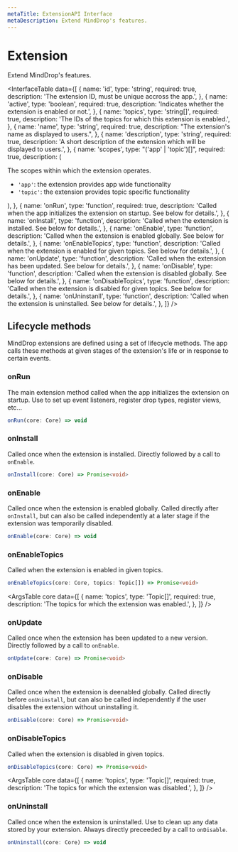 ```yaml
---
metaTitle: ExtensionAPI Interface
metaDescription: Extend MindDrop's features.
---
```


# Extension

<Description>Extend MindDrop's features.</Description>

<InterfaceTable
  data={[
    {
      name: 'id',
      type: 'string',
      required: true,
      description:
        'The extension ID, must be unique accross the app.',
    },
    {
      name: 'active',
      type: 'boolean',
      required: true,
      description:
        'Indicates whether the extension is enabled or not.',
    },
    {
      name: 'topics',
      type: 'string[]',
      required: true,
      description:
        'The IDs of the topics for which this extension is enabled.',
    },
    {
      name: 'name',
      type: 'string',
      required: true,
      description: "The extension's name as displayed to users.",
    },
    {
      name: 'description',
      type: 'string',
      required: true,
      description:
        'A short description of the extension which will be displayed to users.',
    },
    {
      name: 'scopes',
      type: "('app' | 'topic')[]",
      required: true,
      description: (
        <div>
          The scopes within which the extension operates.
          <ul>
            <li>
              <Code>'app'</Code>: the extension provides app wide
              functionality
            </li>
            <li>
              <Code>'topic'</Code>: the extension provides topic
              specific functionality
            </li>
          </ul>
        </div>
      ),
    },
    {
      name: 'onRun',
      type: 'function',
      required: true,
      description:
        'Called when the app initializes the extension on startup. See below for details.',
    },
    {
      name: 'onInstall',
      type: 'function',
      description:
        'Called when the extension is installed. See below for details.',
    },
    {
      name: 'onEnable',
      type: 'function',
      description:
        'Called when the extension is enabled globally. See below for details.',
    },
    {
      name: 'onEnableTopics',
      type: 'function',
      description:
        'Called when the extension is enabled for given topics. See below for details.',
    },
    {
      name: 'onUpdate',
      type: 'function',
      description:
        'Called when the extension has been updated. See below for details.',
    },
    {
      name: 'onDisable',
      type: 'function',
      description:
        'Called when the extension is disabled globally. See below for details.',
    },
    {
      name: 'onDisableTopics',
      type: 'function',
      description:
        'Called when the extension is disabled for given topics. See below for details.',
    },
    {
      name: 'onUninstanll',
      type: 'function',
      description:
        'Called when the extension is uninstalled. See below for details.',
    },
  ]}
/>

## Lifecycle methods

MindDrop extensions are defined using a set of lifecycle methods. The app calls these methods at given stages of the extension's life or in response to certain events.

### onRun

The main extension method called when the app initializes the extension on startup. Use to set up event listeners, register drop types, register views, etc...

```ts
onRun(core: Core) => void
```

<ArgsTable core />

### onInstall

Called once when the extension is installed. Directly followed by a call to `onEnable`.

```ts
onInstall(core: Core) => Promise<void>
```

<ArgsTable core />

### onEnable

Called once when the extension is enabled globally. Called directly after `onInstall`, but can also be called independently at a later stage if the extension was temporarily disabled.

```ts
onEnable(core: Core) => void
```

<ArgsTable core />

### onEnableTopics

Called when the extension is enabled in given topics.

```ts
onEnableTopics(core: Core, topics: Topic[]) => Promise<void>
```

<ArgsTable
  core
  data={[
    {
      name: 'topics',
      type: 'Topic[]',
      required: true,
      description: 'The topics for which the extension was enabled.',
    },
  ]}
/>

### onUpdate

Called once when the extension has been updated to a new version. Directly followed by a call to `onEnable`.

```ts
onUpdate(core: Core) => Promise<void>
```

<ArgsTable core />

### onDisable

Called once when the extension is deenabled globally. Called directly before `onUninstall`, but can also be called independently if the user disables the extension without uninstalling it.

```ts
onDisable(core: Core) => Promise<void>
```

<ArgsTable core />

### onDisableTopics

Called when the extension is disabled in given topics.

```ts
onDisableTopics(core: Core) => Promise<void>
```

<ArgsTable
  core
  data={[
    {
      name: 'topics',
      type: 'Topic[]',
      required: true,
      description: 'The topics for which the extension was disabled.',
    },
  ]}
/>

### onUninstall

Called once when the extension is uninstalled. Use to clean up any data stored by your extension. Always directly preceeded by a call to `onDisable`.

```ts
onUninstall(core: Core) => void
```

<ArgsTable core />
